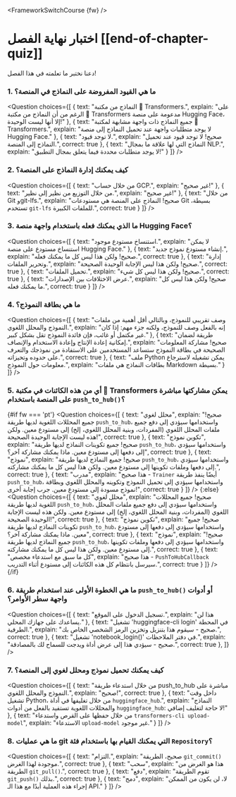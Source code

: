 <FrameworkSwitchCourse {fw} />

<!-- DISABLE-FRONTMATTER-SECTIONS -->

# اختبار نهاية الفصل [[end-of-chapter-quiz]]

<CourseFloatingBanner
    chapter={4}
    classNames="absolute z-10 right-0 top-0"
/>

دعنا نختبر ما تعلمته في هذا الفصل!

### 1. ما هي القيود المفروضة على النماذج في المنصة؟

<Question
	choices={[
		{
			text: "النماذج من مكتبة 🤗 Transformers.",
			explain: "على الرغم من أن النماذج من مكتبة 🤗 Transformers مدعومة على منصة Hugging Face، إلا أنها ليست الوحيدة!"
		},
		{
			text: "جميع النماذج ذات واجهة مشابهة لمكتبة 🤗 Transformers.",
			explain: "لا يوجد متطلبات واجهة عند تحميل النماذج إلى منصة Hugging Face."
		},
		{
			text: "لا توجد قيود.",
			explain: "صحيح! لا توجد قيود عند تحميل النماذج إلى المنصة.",
            correct: true
		},
        {
			text: "النماذج التي لها علاقة ما بمجال NLP.",
			explain: "لا يوجد متطلبات محددة فيما يتعلق بمجال التطبيق!"
		}
	]}
/>

### 2. كيف يمكنك إدارة النماذج على المنصة؟

<Question
	choices={[
		{
			text: "من خلال حساب GCP.",
			explain: "غير صحيح!"
		},
		{
			text: "من خلال التوزيع من نظير إلى نظير.",
			explain: "غير صحيح!"
		},
		{
			text: "من خلال Git وgit-lfs.",
			explain: "صحيح! النماذج على المنصة هي مستودعات Git بسيطة، تستخدم <code>git-lfs</code> للملفات الكبيرة.",
            correct: true
		}
	]}
/>

### 3. ما الذي يمكنك فعله باستخدام واجهة منصة Hugging Face؟

<Question
	choices={[
		{
			text: "استنساخ مستودع موجود.",
			explain: "لا يمكن استنساخ مستودع على منصة Hugging Face."
		},
		{
			text: "إنشاء مستودع نموذج جديد.",
			explain: "صحيح! ولكن هذا ليس كل ما يمكنك فعله.",
            correct: true
		},
		{
			text: "إدارة وتحرير الملفات.",
			explain: "صحيح! ولكن هذا ليس الإجابة الوحيدة الصحيحة.",
            correct: true
		},
        {
			text: "تحميل الملفات.",
			explain: "صحيح! ولكن هذا ليس كل شيء.",
            correct: true
		},
        {
			text: "عرض الاختلافات بين الإصدارات.",
			explain: "صحيح! ولكن هذا ليس كل ما يمكنك فعله.",
            correct: true
		}
	]}
/>

### 4. ما هي بطاقة النموذج؟

<Question
	choices={[
		{
			text: "وصف تقريبي للنموذج، وبالتالي أقل أهمية من ملفات النموذج والمحلل اللغوي.",
			explain: "إنه بالفعل وصف للنموذج، ولكنه جزء مهم: إذا كان غير مكتمل أو غائب، فإن فائدة النموذج تقل بشكل كبير."
		},
		{
			text: "طريقة لضمان إمكانية إعادة الإنتاج وإعادة الاستخدام والإنصاف.",
			explain: "صحيح! مشاركة المعلومات الصحيحة في بطاقة النموذج ستساعد المستخدمين على الاستفادة من نموذجك والتعرف على حدوده وتحيزاته.",
            correct: true
		},
		{
			text: "ملف Python يمكن تشغيله لاسترجاع معلومات حول النموذج.",
			explain: "بطاقات النماذج هي ملفات Markdown بسيطة."
		}
	]}
/>

### 5. أي من هذه الكائنات في مكتبة 🤗 Transformers يمكن مشاركتها مباشرة على المنصة باستخدام `push_to_hub()`؟

{#if fw === 'pt'}
<Question
	choices={[
		{
			text: "محلل لغوي",
			explain: "صحيح! جميع المحللات اللغوية لديها طريقة <code>push_to_hub</code>، واستخدامها سيؤدي إلى دفع جميع ملفات المحلل اللغوي (المفردات، وبنية المحلل اللغوي، إلخ) إلى مستودع معين. ولكن هذه ليست الإجابة الوحيدة الصحيحة!",
            correct: true
		},
		{
			text: "تكوين نموذج",
			explain: "صحيح! جميع تكوينات النماذج لديها طريقة <code>push_to_hub</code>، واستخدامها سيؤدي إلى دفعها إلى مستودع معين. ماذا يمكنك مشاركة آخر؟",
            correct: true
		},
		{
			text: "نموذج",
			explain: "صحيح! جميع النماذج لديها طريقة <code>push_to_hub</code>، واستخدامها سيؤدي إلى دفعها وملفات تكوينها إلى مستودع معين. ولكن هذا ليس كل ما يمكنك مشاركته.",
            correct: true
		},
        {
			text: "مدرب",
			explain: "هذا صحيح - <code>Trainer</code> أيضًا ينفذ طريقة <code>push_to_hub</code>، واستخدامها سيؤدي إلى تحميل النموذج وتكوينه والمحلل اللغوي وبطاقة نموذج مسودة إلى مستودع معين. جرب إجابة أخرى!",
            correct: true
		}
	]}
/>
{:else}
<Question
	choices={[
		{
			text: "محلل لغوي",
			explain: "صحيح! جميع المحللات اللغوية لديها طريقة <code>push_to_hub</code>، واستخدامها سيؤدي إلى دفع جميع ملفات المحلل اللغوي (المفردات، وبنية المحلل اللغوي، إلخ) إلى مستودع معين. ولكن هذه ليست الإجابة الوحيدة الصحيحة!",
            correct: true
		},
		{
			text: "تكوين نموذج",
			explain: "صحيح! جميع تكوينات النماذج لديها طريقة <code>push_to_hub</code>، واستخدامها سيؤدي إلى دفعها إلى مستودع معين. ماذا يمكنك مشاركة آخر؟",
            correct: true
		},
		{
			text: "نموذج",
			explain: "صحيح! جميع النماذج لديها طريقة <code>push_to_hub</code>، واستخدامها سيؤدي إلى دفعها وملفات تكوينها إلى مستودع معين. ولكن هذا ليس كل ما يمكنك مشاركته.",
            correct: true
		},
		{
			text: "كل ما سبق مع استدعاء مخصص",
			explain: "هذا صحيح - <code>PushToHubCallback</code> سيرسل بانتظام كل هذه الكائنات إلى مستودع أثناء التدريب.",
            correct: true
		}
	]}
/>
{/if}

### 6. ما هي الخطوة الأولى عند استخدام طريقة `push_to_hub()` أو أدوات واجهة سطر الأوامر؟

<Question
	choices={[
		{
			text: "تسجيل الدخول على الموقع.",
			explain: "هذا لن يساعدك على جهازك المحلي."
		},
		{
			text: "تشغيل 'huggingface-cli login' في المحطة الطرفية.",
			explain: "صحيح - سيقوم هذا بتنزيل وتخزين الرمز الشخصي الخاص بك.",
            correct: true
		},
		{
			text: "تشغيل 'notebook_login()' في دفتر الملاحظات.",
			explain: "صحيح - سيؤدي هذا إلى عرض أداة ويدجت للسماح لك بالمصادقة.",
            correct: true
		},
	]}
/>

### 7. كيف يمكنك تحميل نموذج ومحلل لغوي إلى المنصة؟

<Question
	choices={[
		{
			text: "من خلال استدعاء طريقة push_to_hub مباشرة على النموذج والمحلل اللغوي.",
			explain: "صحيح!",
            correct: true
		},
		{
			text: "داخل وقت تشغيل Python، من خلال تغليفها في أداة <code>huggingface_hub</code>.",
			explain: "النماذج والمحللات اللغوية تستفيد بالفعل من أدوات <code>huggingface_hub</code>: لا حاجة لتغليف إضافي!"
		},
		{
			text: "من خلال حفظها على القرص واستدعاء <code>transformers-cli upload-model</code>",
			explain: "الاستدعاء <code>upload-model</code> غير موجود."
		}
	]}
/>

### 8. ما هي عمليات git التي يمكنك القيام بها باستخدام فئة `Repository`؟

<Question
	choices={[
		{
			text: "التزام.",
			explain: "صحيح، الطريقة <code>git_commit()</code> موجودة لهذا الغرض.",
            correct: true
		},
		{
			text: "سحب",
			explain: "هذا هو الغرض من الطريقة <code>git_pull()</code>.",
            correct: true
		},
		{
			text: "دفع",
			explain: "تقوم الطريقة <code>git_push()</code> بذلك.",
            correct: true
		},
		{
			text: "دمج",
			explain: "لا، لن يكون من الممكن إجراء هذه العملية أبدًا مع هذا الـ API."
		}
	]}
/>